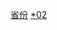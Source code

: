 {{Catnav|頁面分類|...|中华人民共和国行政区划|县级行政区}}
{{Catnav|頁面分類|...|中国各省行政区划|山西行政区划}}
{{catmore|县级行政区}}

[[Category:县级行政区|省份]]
[[Category:山西行政区划|*02]]